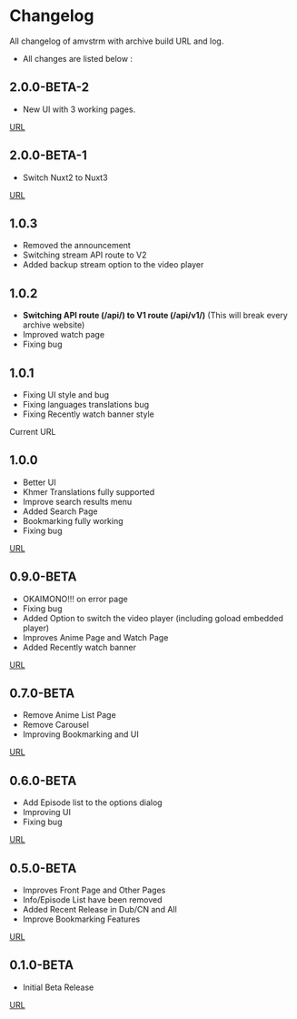 # Changelog

All changelog of amvstrm with archive build URL and log.

+ All changes are listed below :

## 2.0.0-BETA-2

- New UI with 3 working pages.

[URL](https://v2.amvstr.ml/)

## 2.0.0-BETA-1

- Switch Nuxt2 to Nuxt3

[URL](https://v2.amvstr.ml/)

## 1.0.3

- Removed the announcement
- Switching stream API route to V2
- Added backup stream option to the video player

## 1.0.2

- **Switching API route (/api/) to V1 route (/api/v1/)** (This will break every archive website)
- Improved watch page
- Fixing bug

## 1.0.1

- Fixing UI style and bug
- Fixing languages translations bug
- Fixing Recently watch banner style

Current URL

## 1.0.0

- Better UI
- Khmer Translations fully supported
- Improve search results menu
- Added Search Page
- Bookmarking fully working
- Fixing bug

[URL](https://17c7b262.amvstrm2.pages.dev/)

## 0.9.0-BETA

- OKAIMONO!!! on error page
- Fixing bug
- Added Option to switch the video player (including goload embedded player)
- Improves Anime Page and Watch Page
- Added Recently watch banner

[URL](https://78c31144.amvstrm2.pages.dev/)

## 0.7.0-BETA

- Remove Anime List Page
- Remove Carousel 
- Improving Bookmarking and UI

[URL](https://d366a3a1.amvstrm2.pages.dev/)

## 0.6.0-BETA

- Add Episode list to the options dialog
- Improving UI
- Fixing bug

[URL](https://f811a175.amvstrm2.pages.dev/)

## 0.5.0-BETA

- Improves Front Page and Other Pages
- Info/Episode List have been removed
- Added Recent Release in Dub/CN and All
- Improve Bookmarking Features  

[URL](https://amvstrm-3dq57raa8-nyt92.vercel.app/)

## 0.1.0-BETA

- Initial Beta Release

[URL](https://amvstrm-htu76i2vk-nyt92.vercel.app/)


